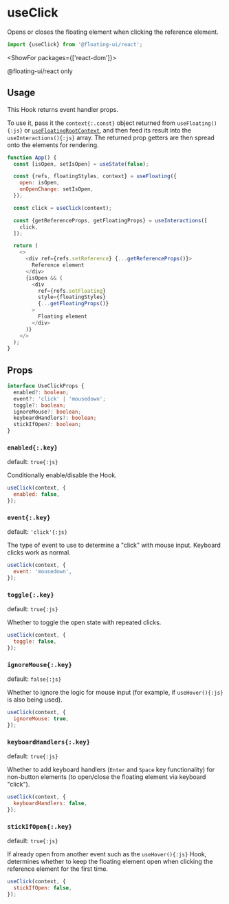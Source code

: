 <PageCard>

# useClick

Opens or closes the floating element when clicking the reference
element.

```js
import {useClick} from '@floating-ui/react';
```

<ShowFor packages={['react-dom']}>

<PackageLimited>@floating-ui/react only</PackageLimited>

</ShowFor>

</PageCard>

## Usage

This Hook returns event handler props.

To use it, pass it the `context{:.const}` object returned from
`useFloating(){:js}` or
[`useFloatingRootContext`](/docs/useInteractions#external-reference),
and then feed its result into the `useInteractions(){:js}` array.
The returned prop getters are then spread onto the elements for
rendering.

```js {9-13} /context/
function App() {
  const [isOpen, setIsOpen] = useState(false);

  const {refs, floatingStyles, context} = useFloating({
    open: isOpen,
    onOpenChange: setIsOpen,
  });

  const click = useClick(context);

  const {getReferenceProps, getFloatingProps} = useInteractions([
    click,
  ]);

  return (
    <>
      <div ref={refs.setReference} {...getReferenceProps()}>
        Reference element
      </div>
      {isOpen && (
        <div
          ref={refs.setFloating}
          style={floatingStyles}
          {...getFloatingProps()}
        >
          Floating element
        </div>
      )}
    </>
  );
}
```

## Props

```ts
interface UseClickProps {
  enabled?: boolean;
  event?: 'click' | 'mousedown';
  toggle?: boolean;
  ignoreMouse?: boolean;
  keyboardHandlers?: boolean;
  stickIfOpen?: boolean;
}
```

### `enabled{:.key}`

default: `true{:js}`

Conditionally enable/disable the Hook.

```js
useClick(context, {
  enabled: false,
});
```

### `event{:.key}`

default: `'click'{:js}`

The type of event to use to determine a "click" with mouse input.
Keyboard clicks work as normal.

```js
useClick(context, {
  event: 'mousedown',
});
```

### `toggle{:.key}`

default: `true{:js}`

Whether to toggle the open state with repeated clicks.

```js
useClick(context, {
  toggle: false,
});
```

### `ignoreMouse{:.key}`

default: `false{:js}`

Whether to ignore the logic for mouse input (for example, if
`useHover(){:js}` is also being used).

```js
useClick(context, {
  ignoreMouse: true,
});
```

### `keyboardHandlers{:.key}`

default: `true{:js}`

Whether to add keyboard handlers (`Enter` and `Space` key
functionality) for non-button elements (to open/close the
floating element via keyboard "click").

```js
useClick(context, {
  keyboardHandlers: false,
});
```

### `stickIfOpen{:.key}`

default: `true{:js}`

If already open from another event such as the `useHover(){:js}`
Hook, determines whether to keep the floating element open when
clicking the reference element for the first time.

```js
useClick(context, {
  stickIfOpen: false,
});
```
